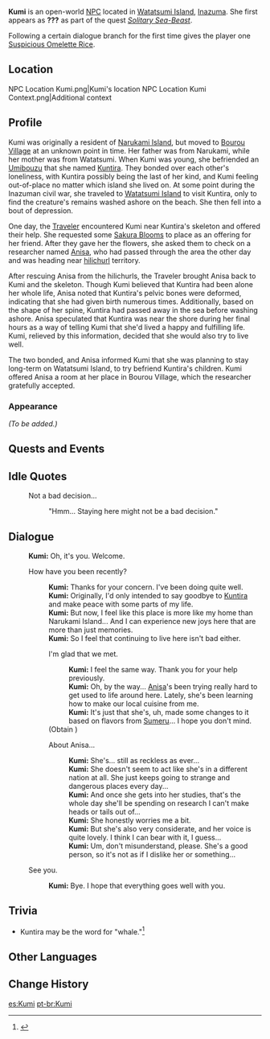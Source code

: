 {{Meta
<!-- REMOVE THIS TEMPLATE AFTER ADDING MISSING INFO -->
|missing_NPC_profile  = yes
}}
{{Character Infobox
|type             = Open-World NPC
|image            = NPC Kumi.png
|realname         = 
|region           = Inazuma
|location         = Inazuma
|affiliation      = 
|title            = 
|voiceEN          = 
|voiceCN          = 
|voiceJP          = 
|dialoguereward   = {{Card|Suspicious Omelette Rice|1}}
}}
'''Kumi''' {{Lang|ja=久美}} is an open-world [[NPC]] located in [[Watatsumi Island]], [[Inazuma]]. She first appears as '''???''' as part of the quest ''[[Solitary Sea-Beast]]''.

Following a certain dialogue branch for the first time gives the player one [[Suspicious Omelette Rice]].

==Location==
<gallery>
NPC Location Kumi.png|Kumi's location
NPC Location Kumi Context.png|Additional context
</gallery>

==Profile==
Kumi was originally a resident of [[Narukami Island]], but moved to [[Bourou Village]] at an unknown point in time. Her father was from Narukami, while her mother was from Watatsumi. When Kumi was young, she befriended an [[Umibouzu]] that she named [[Kuntira]]. They bonded over each other's loneliness, with Kuntira possibly being the last of her kind, and Kumi feeling out-of-place no matter which island she lived on. At some point during the Inazuman civil war, she traveled to [[Watatsumi Island]] to visit Kuntira, only to find the creature's remains washed ashore on the beach. She then fell into a bout of depression.

One day, the [[Traveler]] encountered Kumi near Kuntira's skeleton and offered their help. She requested some [[Sakura Bloom]]s to place as an offering for her friend. After they gave her the flowers, she asked them to check on a researcher named [[Anisa]], who had passed through the area the other day and was heading near [[hilichurl]] territory.

After rescuing Anisa from the hilichurls, the Traveler brought Anisa back to Kumi and the skeleton. Though Kumi believed that Kuntira had been alone her whole life, Anisa noted that Kuntira's pelvic bones were deformed, indicating that she had given birth numerous times. Additionally, based on the shape of her spine, Kuntira had passed away in the sea before washing ashore. Anisa speculated that Kuntira was near the shore during her final hours as a way of telling Kumi that she'd lived a happy and fulfilling life. Kumi, relieved by this information, decided that she would also try to live well.

The two bonded, and Anisa informed Kumi that she was planning to stay long-term on Watatsumi Island, to try befriend Kuntira's children. Kumi offered Anisa a room at her place in Bourou Village, which the researcher gratefully accepted.

===Appearance===
''(To be added.)''

==Quests and Events==
{{Quests and Events}}

==Idle Quotes==
{{Dialogue Start}}
:{{DIcon|Idle}} Not a bad decision...
::{{A|VO Kumi 01.ogg}} "Hmm... Staying here might not be a bad decision."
{{Dialogue End}}

==Dialogue==
{{Dialogue Start}}
:'''Kumi:''' Oh, it's you. Welcome.
:{{DIcon}} How have you been recently?
::'''Kumi:''' Thanks for your concern. I've been doing quite well.
::'''Kumi:''' Originally, I'd only intended to say goodbye to [[Kuntira]] and make peace with some parts of my life.
::'''Kumi:''' But now, I feel like this place is more like my home than Narukami Island... And I can experience new joys here that are more than just memories.
::'''Kumi:''' So I feel that continuing to live here isn't bad either.
::{{DIcon|Reward}} I'm glad that we met.
:::'''Kumi:''' I feel the same way. Thank you for your help previously.
:::'''Kumi:''' Oh, by the way... [[Anisa]]'s been trying really hard to get used to life around here. Lately, she's been learning how to make our local cuisine from me.
:::'''Kumi:''' It's just that she's, uh, made some changes to it based on flavors from [[Sumeru]]... I hope you don't mind.
::;(Obtain {{Item|Suspicious Omelette Rice|20|x=1}})
::{{DIcon}} About Anisa...
:::'''Kumi:''' She's... still as reckless as ever...
:::'''Kumi:''' She doesn't seem to act like she's in a different nation at all. She just keeps going to strange and dangerous places every day...
:::'''Kumi:''' And once she gets into her studies, that's the whole day she'll be spending on research I can't make heads or tails out of...
:::'''Kumi:''' She honestly worries me a bit.
:::'''Kumi:''' But she's also very considerate, and her voice is quite lovely. I think I can bear with it, I guess...
:::'''Kumi:''' Um, don't misunderstand, please. She's a good person, so it's not as if I dislike her or something...
:{{DIcon}} See you.
::'''Kumi:''' Bye. I hope that everything goes well with you.
{{Dialogue End}}

==Trivia==
* Kuntira may be the {{w|Proto-Japonic}} word for "whale."<ref>{{Wt|Reconstruction:Proto-Japonic/kuntira}}</ref>

==Other Languages==
{{Other Languages
|default_hidden = 1
|en      = Kumi
|zhs     = 久美
|zhs_rm  = Jiǔměi
|zht     = 久美
|zht_rm  = Jiǔměi
|ja      = 久美
|ja_rm   = Kumi
|ko      = 쿠미
|es      = Kumi
|fr      = Kumi
|ru      = Куми
|th      = Kumi
|vi      = Kumi
|de      = Kumi
|id      = Kumi
|pt      = Kumi
|tr      = Kumi
|it      = Kumi
}}

==Change History==
{{Change History|2.1}}
<!--
==References==
{{Reflist}}-->

[[es:Kumi]]
[[pt-br:Kumi]]